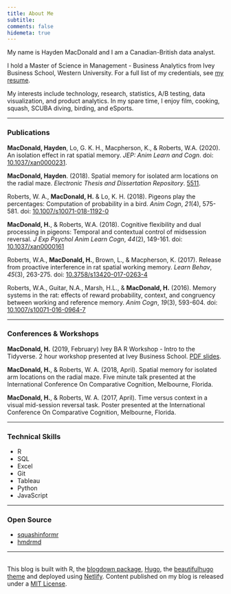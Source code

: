 ```yaml
---
title: About Me
subtitle:
comments: false
hidemeta: true
---
```


My name is Hayden MacDonald and I am a Canadian-British data analyst.  

I hold a Master of Science in Management - Business Analytics from Ivey Business School, Western University. For a full list of my credentials, see <a href="/cv.html" target="_blank">my resume</a>.  

My interests include technology, research, statistics, A/B testing, data visualization, and product analytics. In my spare time, I enjoy film, cooking, squash, SCUBA diving, birding, and eSports.  

-------

### Publications
**MacDonald, Hayden**, Lo, G. K. H., Macpherson, K., & Roberts, W.A. (2020). An isolation effect in rat spatial memory. *JEP: Anim Learn and Cogn*. doi: <a href="https://psycnet.apa.org/record/2019-72853-001" target="_blank">10.1037/xan0000231</a>.

**MacDonald, Hayden**. (2018). Spatial memory for isolated arm locations on the radial maze. *Electronic Thesis and Dissertation Repository*. <a href="https://ir.lib.uwo.ca/etd/5511" target="_blank">5511</a>.  

Roberts, W. A., **MacDonald, H.** & Lo, K. H. (2018). Pigeons play the percentages: Computation of probability in a bird. *Anim Cogn*, *21*(4), 575-581. doi: <a href="https://link.springer.com/article/10.1007%2Fs10071-018-1192-0" target="_blank">10.1007/s10071-018-1192-0</a>

**MacDonald, H.**, & Roberts, W.A. (2018). Cognitive flexibility and dual processing in pigeons: Temporal and contextual control of midsession reversal. *J Exp Psychol Anim Learn Cogn*, *44*(2), 149-161. doi: <a href="http://psycnet.apa.org/record/2018-07553-001" target="_blank">10.1037/xan0000161</a>

Roberts, W.A., **MacDonald, H.**, Brown, L., & Macpherson, K. (2017). Release from proactive interference in rat spatial working memory. *Learn Behav*, *45*(3), 263-275. doi: <a href="https://link.springer.com/article/10.3758%2Fs13420-017-0263-4" target="_blank">10.3758/s13420-017-0263-4</a>

Roberts, W.A., Guitar, N.A., Marsh, H.L., & **MacDonald, H.** (2016). Memory systems in the rat: effects of reward probability, context, and congruency between working and reference memory. *Anim Cogn*, *19*(3), 593-604. doi: <a href="https://link.springer.com/article/10.1007%2Fs10071-016-0964-7" target="_blank">10.1007/s10071-016-0964-7</a>  

-------

### Conferences & Workshops
**MacDonald, H.** (2019, February) Ivey BA R Workshop - Intro to the Tidyverse. 2 hour workshop presented at Ivey Business School. <a href="https://drive.google.com/file/d/1lW2JloOUYSpNkdT8xwR84ZDXGClAJrf5/view?usp=sharing" target="_blank">PDF slides</a>.

**MacDonald, H.**, & Roberts, W. A. (2018, April). Spatial memory for isolated arm locations on the radial maze. Five minute talk presented at the International Conference On Comparative Cognition, Melbourne, Florida.

**MacDonald, H.**, & Roberts, W. A. (2017, April). Time versus context in a visual mid-session reversal task. Poster presented at the International Conference On Comparative Cognition, Melbourne, Florida.  

----

### Technical Skills  

- R
- SQL
- Excel
- Git
- Tableau
- Python
- JavaScript

----

### Open Source

- <a href="https://github.com/HaydenMacDonald/squashinformr" target="_blank">squashinformr</a>
- <a href="https://needleinthehay.ca/hmdrmd/" target="_blank">hmdrmd</a>

----
&nbsp;  
This blog is built with R, the <a href="https://github.com/rstudio/blogdown" target="_blank">blogdown package</a>, <a href="https://gohugo.io/" target="_blank">Hugo</a>, the <a href="https://themes.gohugo.io/beautifulhugo/" target="_blank">beautifulhugo theme</a> and deployed using <a href="https://www.netlify.com/" target="_blank">Netlify</a>. Content published on my blog is released under a <a href="https://github.com/HaydenMacDonald/needle-in-the-hay/blob/master/LICENSE" target="_blank">MIT License</a>.  
&nbsp;  
  
